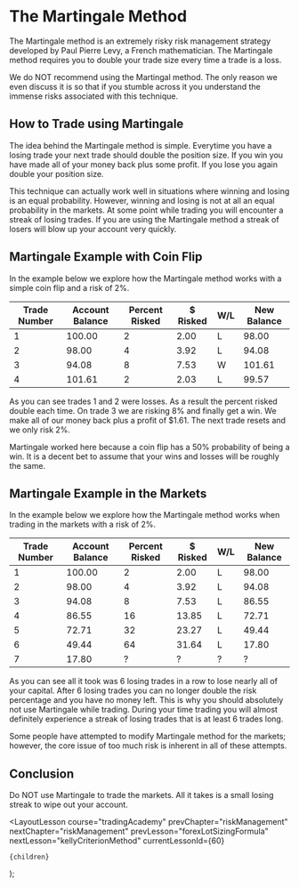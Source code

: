 
# The Martingale Method

The Martingale method is an extremely risky risk management strategy developed by Paul Pierre Levy, a French mathematician.
The Martingale method requires you to double your trade size every time a trade is a loss.

We do NOT recommend using the Martingal method. The only reason we even discuss it is so that if you stumble across it
you understand the immense risks associated with this technique.

## How to Trade using Martingale

The idea behind the Martingale method is simple. Everytime you have a losing trade your next trade should double the position
size. If you win you have made all of your money back plus some profit. If you lose you again double your position size.

This technique can actually work well in situations where winning and losing is an equal probability. However, winning and
losing is not at all an equal probability in the markets. At some point while trading you will encounter a streak of losing
trades. If you are using the Martingale method a streak of losers will blow up your account very quickly.

## Martingale Example with Coin Flip

In the example below we explore how the Martingale method works with a simple coin flip and a risk of 2%.

<div className="postTable">

| Trade Number | Account Balance | Percent Risked | $ Risked | W/L | New Balance |
| ------------ | --------------- | -------------- | -------- | --- | ----------- |
| 1            | 100.00          | 2              | 2.00     | L   | 98.00       |
| 2            | 98.00           | 4              | 3.92     | L   | 94.08       |
| 3            | 94.08           | 8              | 7.53     | W   | 101.61      |
| 4            | 101.61          | 2              | 2.03     | L   | 99.57       |

</div>

As you can see trades 1 and 2 were losses. As a result the percent risked double each time. On trade 3 we are risking 8% and
finally get a win. We make all of our money back plus a profit of $1.61. The next trade resets and we only risk 2%.

Martingale worked here because a coin flip has a 50% probability of being a win. It is a decent bet to assume that your
wins and losses will be roughly the same.

## Martingale Example in the Markets

In the example below we explore how the Martingale method works when trading in the markets with a risk of 2%.

<div className="postTable">

| Trade Number | Account Balance | Percent Risked | $ Risked | W/L | New Balance |
| ------------ | --------------- | -------------- | -------- | --- | ----------- |
| 1            | 100.00          | 2              | 2.00     | L   | 98.00       |
| 2            | 98.00           | 4              | 3.92     | L   | 94.08       |
| 3            | 94.08           | 8              | 7.53     | L   | 86.55       |
| 4            | 86.55           | 16             | 13.85    | L   | 72.71       |
| 5            | 72.71           | 32             | 23.27    | L   | 49.44       |
| 6            | 49.44           | 64             | 31.64    | L   | 17.80       |
| 7            | 17.80           | ?              | ?        | ?   | ?           |

</div>

As you can see all it took was 6 losing trades in a row to lose nearly all of your capital. After 6 losing trades you can no longer
double the risk percentage and you have no money left. This is why you should absolutely not use Martingale while trading.
During your time trading you will almost definitely experience a streak of losing trades that is at least 6 trades long.

Some people have attempted to modify Martingale method for the markets; however, the core issue of too much risk is inherent
in all of these attempts.

## Conclusion

Do NOT use Martingale to trade the markets. All it takes is a small losing streak to wipe out your account.

  <LayoutLesson
    course="tradingAcademy"
    prevChapter="riskManagement"
    nextChapter="riskManagement"
    prevLesson="forexLotSizingFormula"
    nextLesson="kellyCriterionMethod"
    currentLessonId={60}
  >
    {children}
  </LayoutLesson>
);
